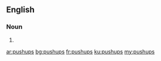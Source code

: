 ==English==

===Noun===
{{head|en|plural}}

# {{plural of|pushup|lang=en|nocat=1}}

[[ar:pushups]]
[[bg:pushups]]
[[fr:pushups]]
[[ku:pushups]]
[[my:pushups]]